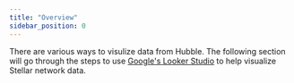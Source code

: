 ```yaml
---
title: "Overview"
sidebar_position: 0
---
```


There are various ways to visulize data from Hubble. The following section will go through the steps to use [Google's Looker Studio](https://cloud.google.com/looker-studio?hl=en) to help visualize Stellar network data.